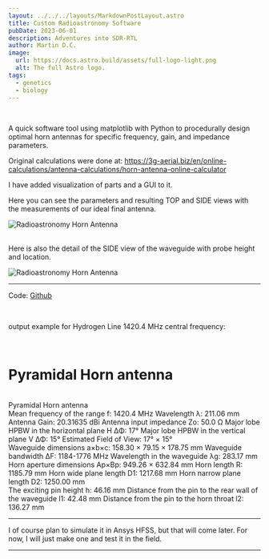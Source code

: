 ```yaml
---
layout: ../../../layouts/MarkdownPostLayout.astro
title: Custom Radioastronomy Software
pubDate: 2023-06-01
description: Adventures into SDR-RTL
author: Martin D.C.
image:
  url: https://docs.astro.build/assets/full-logo-light.png
  alt: The full Astro logo.
tags:
  - genetics
  - biology
---
```


<br />

A quick software tool using matplotlib with Python to procedurally design optimal horn antennas for specific frequency, gain, and impedance parameters.
<br/>

Original calculations were done at: https://3g-aerial.biz/en/online-calculations/antenna-calculations/horn-antenna-online-calculator

I have added visualization of parts and a GUI to it.
<br/>

Here you can see the parameters and resulting TOP and SIDE views with the measurements of our ideal final antenna.

![Radioastronomy Horn Antenna](horn1.png)

<br/>
Here is also the detail of the SIDE view of the waveguide with probe height and location.

![Radioastronomy Horn Antenna](horn2.png)
<br/>

---
Code: [Github](https://github.com/martindlabaja/horn_antenna_calculator)

<br/>

output example for Hydrogen Line 1420.4 MHz central frequency:

<br/>



# Pyramidal Horn antenna
<br/>
Pyramidal Horn antenna
<br/>
Mean frequency of the range f: 1420.4 MHz
Wavelength λ: 211.06 mm
Antenna Gain: 20.31635 dBi
Antenna input impedance Zo: 50.0 Ω
Major lobe HPBW in the horizontal plane H ΔΦ: 17°
Major lobe HPBW in the vertical plane V ΔΦ: 15°
Estimated Field of View: 17° × 15°
<br/>
Waveguide dimensions a×b×c: 158.30 × 79.15 × 178.75 mm
Waveguide bandwidth ΔF: 1184-1776 MHz
Wavelength in the waveguide λg: 283.17 mm
<br/>
Horn aperture dimensions Ар×Вр: 949.26 × 632.84 mm
Horn length R: 1185.79 mm
Horn wide plane length D1: 1217.68 mm
Horn narrow plane length D2: 1250.00 mm
<br/>
The exciting pin height h: 46.16 mm
Distance from the pin to the rear wall of the waveguide l1: 42.48 mm
Distance from the pin to the horn throat l2: 136.27 mm

---

I of course plan to simulate it in Ansys HFSS, but that will come later. For now, I will just make one and test it in the field.

---

